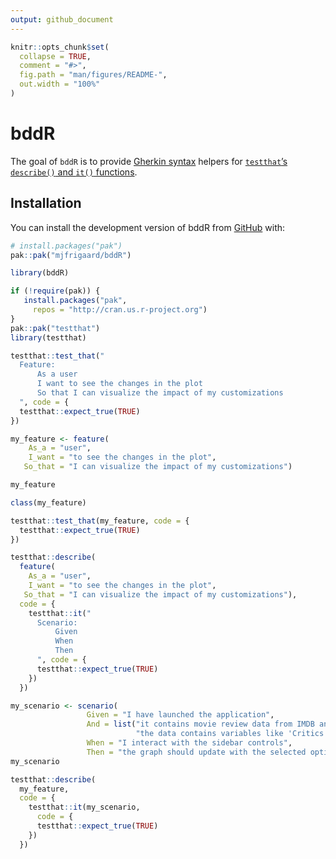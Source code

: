 ```yaml
---
output: github_document
---
```


<!-- README.md is generated from README.Rmd. Please edit that file -->

```r
knitr::opts_chunk$set(
  collapse = TRUE,
  comment = "#>",
  fig.path = "man/figures/README-",
  out.width = "100%"
)
```

# bddR

<!-- badges: start -->
<!-- badges: end -->

The goal of `bddR` is to provide [Gherkin syntax](https://cucumber.io/docs/gherkin/) helpers for [`testthat`'s `describe()` and `it()` functions](https://testthat.r-lib.org/reference/describe.html).

## Installation

You can install the development version of bddR from [GitHub](https://github.com/) with:

``` r
# install.packages("pak")
pak::pak("mjfrigaard/bddR")
```

```r
library(bddR)
```


```r
if (!require(pak)) {
   install.packages("pak", 
     repos = "http://cran.us.r-project.org")
}
pak::pak("testthat")
library(testthat)
```

```r
testthat::test_that("
  Feature:
	  As a user
	  I want to see the changes in the plot
	  So that I can visualize the impact of my customizations
  ", code = {
  testthat::expect_true(TRUE)
})
```

```r
my_feature <- feature(
    As_a = "user",
    I_want = "to see the changes in the plot", 
   So_that = "I can visualize the impact of my customizations")
```

```r
my_feature
```

```r
class(my_feature)
```

```r
testthat::test_that(my_feature, code = {
  testthat::expect_true(TRUE)
})
```

```r
testthat::describe(
  feature(
    As_a = "user",
    I_want = "to see the changes in the plot", 
   So_that = "I can visualize the impact of my customizations"), 
  code = {
    testthat::it("
      Scenario: 
          Given 
          When 
          Then 
      ", code = {
      testthat::expect_true(TRUE)
    })
  })
```

```r
my_scenario <- scenario(
                 Given = "I have launched the application",
                 And = list("it contains movie review data from IMDB and Rotten Tomatoes",
                            "the data contains variables like 'Critics Score' and 'MPAA'"),
                 When = "I interact with the sidebar controls",
                 Then = "the graph should update with the selected options")
my_scenario
```


```r
testthat::describe(
  my_feature, 
  code = {
    testthat::it(my_scenario, 
      code = {
      testthat::expect_true(TRUE)
    })
  })
```

